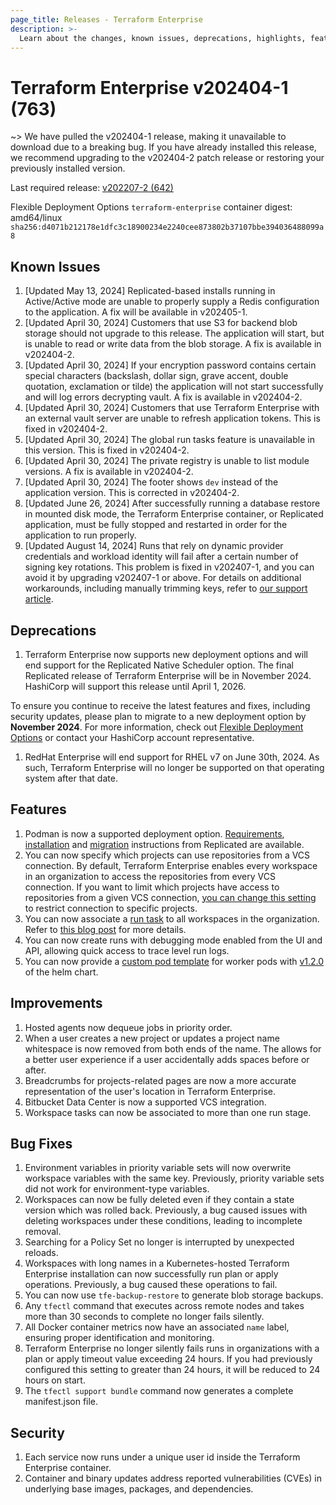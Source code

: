```yaml
---
page_title: Releases - Terraform Enterprise
description: >-
  Learn about the changes, known issues, deprecations, highlights, features, improvements, bug fixes, and security fixes for the v202404-1 (763) release.
---
```


# Terraform Enterprise v202404-1 (763)

~> We have pulled the v202404-1 release, making it unavailable to download due to a breaking bug. If you have already installed this release, we recommend upgrading to the v202404-2 patch release or restoring your previously installed version.

Last required release: [v202207-2 (642)](/terraform/enterprise/releases/2022/v202207-2)

Flexible Deployment Options `terraform-enterprise` container digest: amd64/linux `sha256:d4071b212178e1dfc3c18900234e2240cee873802b37107bbe394036488099a8`

## Known Issues

1. [Updated May 13, 2024] Replicated-based installs running in Active/Active mode are unable to properly supply a Redis configuration to the application. A fix will be available in v202405-1.
1. [Updated April 30, 2024] Customers that use S3 for backend blob storage should not upgrade to this release. The application will start, but is unable to read or write data from the blob storage. A fix is available in v202404-2.
1. [Updated April 30, 2024] If your encryption password contains certain special characters (backslash, dollar sign, grave accent, double quotation, exclamation or tilde) the application will not start successfully and will log errors decrypting vault. A fix is available in v202404-2.
1. [Updated April 30, 2024] Customers that use Terraform Enterprise with an external vault server are unable to refresh application tokens. This is fixed in v202404-2.
1. [Updated April 30, 2024] The global run tasks feature is unavailable in this version. This is fixed in v202404-2.
1. [Updated April 30, 2024] The private registry is unable to list module versions. A fix is available in v202404-2.
1. [Updated April 30, 2024] The footer shows `dev` instead of the application version. This is corrected in v202404-2.
1. [Updated June 26, 2024] After successfully running a database restore in mounted disk mode, the Terraform Enterprise container, or Replicated application, must be fully stopped and restarted in order for the application to run properly.
1. [Updated August 14, 2024] Runs that rely on dynamic provider credentials and workload identity will fail after a certain number of signing key rotations. This problem is fixed in v202407-1, and you can avoid it by upgrading v202407-1 or above. For details on additional workarounds, including manually trimming keys, refer to [our support article](https://support.hashicorp.com/hc/en-us/articles/31715716966419-Issue-with-OIDC-Vault-key-rotation-mechanism-to-incorrectly-identify-the-newest-signing-key).


## Deprecations

1. Terraform Enterprise now supports new deployment options and will end support for the Replicated Native Scheduler option. The final Replicated release of Terraform Enterprise will be in November 2024. HashiCorp will support this release until April 1, 2026.

  To ensure you continue to receive the latest features and fixes, including security updates, please plan to migrate to a new deployment option by **November 2024**. For more information, check out [Flexible Deployment Options](/terraform/enterprise/flexible-deployments/) or contact your HashiCorp account representative.
1. RedHat Enterprise will end support for RHEL v7 on June 30th, 2024. As such, Terraform Enterprise will no longer be supported on that operating system after that date.

## Features

1. Podman is now a supported deployment option. [Requirements](/terraform/enterprise/flexible-deployments/install/podman/requirements), [installation](/terraform/enterprise/flexible-deployments/install/podman/install) and [migration](/terraform/enterprise/replicated/replicated-migration#migrate-to-podman) instructions from Replicated are available. 
1. You can now specify which projects can use repositories from a VCS connection. By default, Terraform Enterprise enables every workspace in an organization to access the repositories from every VCS connection. If you want to limit which projects have access to repositories from a given VCS connection, [you can change this setting](https://www.hashicorp.com/blog/terraform-cloud-improves-visibility-and-control-for-projects) to restrict connection to specific projects.
1. You can now associate a [run task](/terraform/cloud-docs/integrations/run-tasks) to all workspaces in the organization. Refer to [this blog post](https://www.hashicorp.com/blog/terraform-cloud-unveils-new-run-task-workflow-enhancements) for more details.
1. You can now create runs with debugging mode enabled from the UI and API, allowing quick access to trace level run logs.
1. You can now provide a [custom pod template](https://github.com/hashicorp/terraform-enterprise-helm/blob/main/values.yaml#L161-L168) for worker pods with [v1.2.0](https://github.com/hashicorp/terraform-enterprise-helm/releases/tag/v1.2.0) of the helm chart.

## Improvements

1. Hosted agents now dequeue jobs in priority order.
1. When a user creates a new project or updates a project name whitespace is now removed from both ends of the name. The allows for a better user experience if a user accidentally adds spaces before or after.
1. Breadcrumbs for projects-related pages are now a more accurate representation of the user's location in Terraform Enterprise.
1. Bitbucket Data Center is now a supported VCS integration.
1. Workspace tasks can now be associated to more than one run stage.

## Bug Fixes

1. Environment variables in priority variable sets will now overwrite workspace variables with the same key. Previously, priority variable sets did not work for environment-type variables.
1. Workspaces can now be fully deleted even if they contain a state version which was rolled back. Previously, a bug caused issues with deleting workspaces under these conditions, leading to incomplete removal.
1. Searching for a Policy Set no longer is interrupted by unexpected reloads.
1. Workspaces with long names in a Kubernetes-hosted Terraform Enterprise installation can now successfully run plan or apply operations. Previously, a bug caused these operations to fail. 
1. You can now use `tfe-backup-restore` to generate blob storage backups.
1. Any `tfectl` command that executes across remote nodes and takes more than 30 seconds to complete no longer fails silently.
1. All Docker container metrics now have an associated `name` label, ensuring proper identification and monitoring.
1. Terraform Enterprise no longer silently fails runs in organizations with a plan or apply timeout value exceeding 24 hours. If you had previously configured this setting to greater than 24 hours, it will be reduced to 24 hours on start.
1. The `tfectl support bundle` command now generates a complete manifest.json file.

## Security

1. Each service now runs under a unique user id inside the Terraform Enterprise container.
1. Container and binary updates address reported vulnerabilities (CVEs) in underlying base images, packages, and dependencies.
